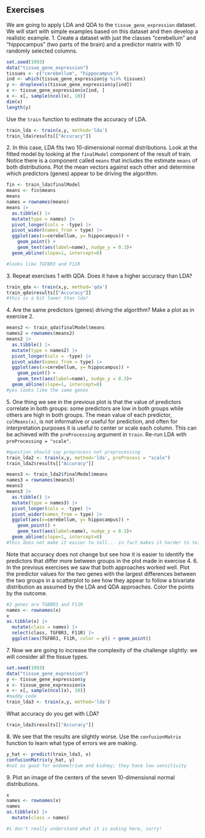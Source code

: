 ## Exercises 
We are going to apply LDA and QDA to the `tissue_gene_expression` dataset. We will start with simple examples based on this dataset and then develop a realistic example. 
1\. Create a dataset with just the classes "cerebellum" and "hippocampus" (two parts of the brain) and a predictor matrix with 10 randomly selected columns. 
```r
set.seed(1993) 
data("tissue_gene_expression") 
tissues <- c("cerebellum", "hippocampus") 
ind <- which(tissue_gene_expression$y %in% tissues) 
y <- droplevels(tissue_gene_expression$y[ind]) 
x <- tissue_gene_expression$x[ind, ] 
x <- x[, sample(ncol(x), 10)] 
dim(x)
length(y)
``` 
Use the `train` function to estimate the accuracy of LDA.
```r
train_lda <- train(x,y, method='lda')
train_lda$results[["Accuracy"]]

```


2\.  In this case, LDA fits two 10-dimensional normal distributions. Look at the fitted model by looking at the `finalModel` component of the result of train. Notice there is a component called `means` that includes the estimate `means` of both distributions. Plot the mean vectors against each other and determine which predictors (genes) appear to be driving the algorithm.  

```r
fin <- train_lda$finalModel
means <- fin$means
means
names = rownames(means)
means |> 
  as.tibble() |>
  mutate(type = names) |>
  pivot_longer(cols = -type) |> 
  pivot_wider(names_from = type) |>
  ggplot(aes(x=cerebellum, y= hippocampus)) + 
    geom_point() + 
    geom_text(aes(label=name), nudge_y = 0.3)+
  geom_abline(slope=1, intercept=0)

#looks like TGFBR3 and F11R
```


3\. Repeat exercises 1 with QDA. Does it have a higher accuracy than LDA? 
```r
train_qda <- train(x,y, method='qda')
train_qda$results[["Accuracy"]]
#this is a bit lower than lda!
```

4\. Are the same predictors (genes) driving the algorithm? Make a plot as in exercise 2. 
```r
means2 <- train_qda$finalModel$means
names2 = rownames(means2)
means2 |> 
  as.tibble() |>
  mutate(type = names2) |>
  pivot_longer(cols = -type) |> 
  pivot_wider(names_from = type) |>
  ggplot(aes(x=cerebellum, y= hippocampus)) + 
    geom_point() + 
    geom_text(aes(label=name), nudge_y = 0.3)+
  geom_abline(slope=1, intercept=0)
#yes looks like the same genes
```

5\. One thing we see in the previous plot is that the value of predictors correlate in both groups: some predictors are low in both groups while others are high in both groups. The mean value of each predictor, `colMeans(x)`, is not informative or useful for prediction, and often for interpretation purposes it is useful to center or scale each column. This can be achieved with the `preProcessing` argument in `train`. Re-run LDA with `preProcessing = "scale"`.
```r
#question should say preprocess not preprocessing
train_lda2 <- train(x,y, method='lda', preProcess = "scale")
train_lda2$results[["Accuracy"]]

means3 <- train_lda2$finalModel$means
names3 = rownames(means3)
means3
means3 |> 
  as.tibble() |>
  mutate(type = names3) |>
  pivot_longer(cols = -type) |> 
  pivot_wider(names_from = type) |>
  ggplot(aes(x=cerebellum, y= hippocampus)) + 
    geom_point() + 
    geom_text(aes(label=name), nudge_y = 0.3)+
  geom_abline(slope=1, intercept=0)
#this does not make it easier to tell... in fact makes it harder to tell? this is what luli did though. 
```

Note that accuracy does not change but see how it is easier to identify the predictors that differ more between groups in the plot made in exercise 4. 
6\. In the previous exercises we saw that both approaches worked well. Plot the predictor values for the two genes with the largest differences between the two groups in a scatterplot to see how they appear to follow a bivariate distribution as assumed by the LDA and QDA approaches. Color the points by the outcome. 
```r
#2 genes are TGBBR3 and F11R
names <- rownames(x)
x
as.tibble(x) |> 
  mutate(class = names) |>
  select(class, TGFBR3, F11R) |>
  ggplot(aes(TGFBR3, F11R, color = y)) + geom_point()
```



7\. Now we are going to increase the complexity of the challenge slightly: we will consider all the tissue types. 
```r
set.seed(1993) 
data("tissue_gene_expression") 
y <- tissue_gene_expression$y 
x <- tissue_gene_expression$x 
x <- x[, sample(ncol(x), 10)] 
#maddy code
train_lda3 <- train(x,y, method='lda')
``` 
What accuracy do you get with LDA? 
```r
train_lda3$results[["Accuracy"]]
```

8\. We see that the results are slightly worse. Use the `confusionMatrix` function to learn what type of errors we are making. 
```r
y_hat <- predict(train_lda3, x)
confusionMatrix(y_hat, y)
#not as good for endometrium and kidney; they have low sensitivity 
```

9\. Plot an image of the centers of the seven 10-dimensional normal distributions. 
```r
x
names <- rownames(x)
names
as.tibble(x) |> 
  mutate(class = names)

#i don't really understand what it is asking here, sorry!

```

